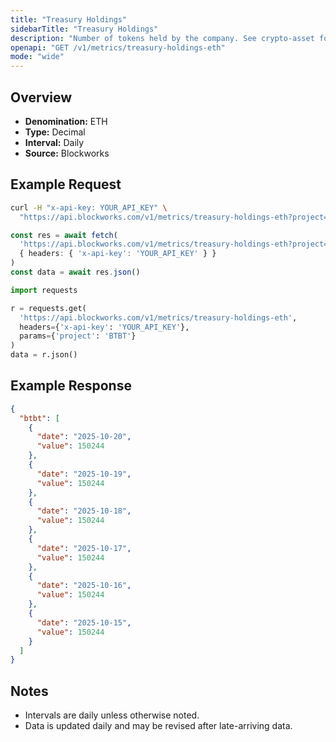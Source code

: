 ```yaml
---
title: "Treasury Holdings"
sidebarTitle: "Treasury Holdings"
description: "Number of tokens held by the company. See crypto-asset for asset indicator"
openapi: "GET /v1/metrics/treasury-holdings-eth"
mode: "wide"
---
```


## Overview

- **Denomination:** ETH
- **Type:** Decimal
- **Interval:** Daily
- **Source:** Blockworks

## Example Request

<CodeGroup>

```bash cURL
curl -H "x-api-key: YOUR_API_KEY" \
  "https://api.blockworks.com/v1/metrics/treasury-holdings-eth?project=BTBT"
```

```typescript TypeScript
const res = await fetch(
  'https://api.blockworks.com/v1/metrics/treasury-holdings-eth?project=BTBT',
  { headers: { 'x-api-key': 'YOUR_API_KEY' } }
)
const data = await res.json()
```

```python Python
import requests

r = requests.get(
  'https://api.blockworks.com/v1/metrics/treasury-holdings-eth',
  headers={'x-api-key': 'YOUR_API_KEY'},
  params={'project': 'BTBT'}
)
data = r.json()
```

</CodeGroup>

## Example Response

```json
{
  "btbt": [
    {
      "date": "2025-10-20",
      "value": 150244
    },
    {
      "date": "2025-10-19",
      "value": 150244
    },
    {
      "date": "2025-10-18",
      "value": 150244
    },
    {
      "date": "2025-10-17",
      "value": 150244
    },
    {
      "date": "2025-10-16",
      "value": 150244
    },
    {
      "date": "2025-10-15",
      "value": 150244
    }
  ]
}
```

## Notes
- Intervals are daily unless otherwise noted.
- Data is updated daily and may be revised after late-arriving data.